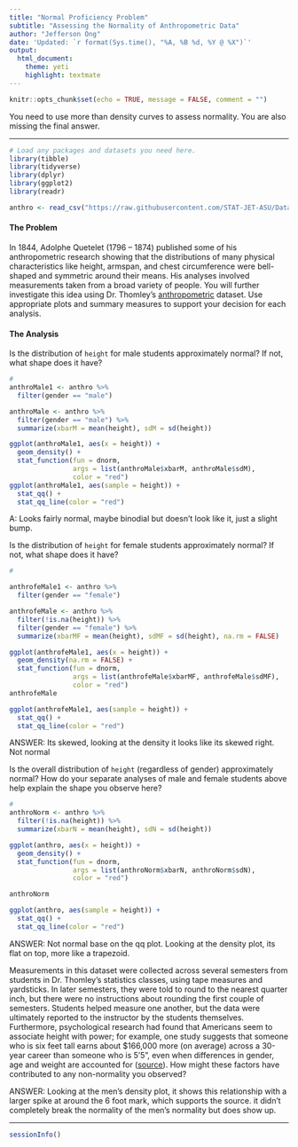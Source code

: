 ```yaml
---
title: "Normal Proficiency Problem"
subtitle: "Assessing the Normality of Anthropometric Data"
author: "Jefferson Ong"
date: 'Updated: `r format(Sys.time(), "%A, %B %d, %Y @ %X")`'
output: 
  html_document: 
    theme: yeti
    highlight: textmate
---
```


```r
knitr::opts_chunk$set(echo = TRUE, message = FALSE, comment = "")
```

You need to use more than density curves to assess normality. You are also missing the final answer.

***
```r
# Load any packages and datasets you need here.
library(tibble)
library(tidyverse)
library(dplyr)
library(ggplot2)
library(readr)

anthro <- read_csv("https://raw.githubusercontent.com/STAT-JET-ASU/Datasets/master/Instructor/anthropometric.csv")
```


#### The Problem

In 1844, Adolphe Quetelet (1796 – 1874) published some of his anthropometric research showing that the distributions of many physical characteristics like height, armspan, and chest circumference were bell-shaped and symmetric around their means. His analyses involved measurements taken from a broad variety of people. You will further investigate this idea using Dr. Thomley's [anthropometric](https://stat-jet-asu.github.io/Datasets/InstructorDescriptions/anthropometric.html) dataset. Use appropriate plots and summary measures to support your decision for each analysis.

#### The Analysis

Is the distribution of `height` for male students approximately normal? If not, what shape does it have? 




```r
#
anthroMale1 <- anthro %>%
  filter(gender == "male")

anthroMale <- anthro %>%
  filter(gender == "male") %>%
  summarize(xbarM = mean(height), sdM = sd(height))

ggplot(anthroMale1, aes(x = height)) + 
  geom_density() +
  stat_function(fun = dnorm, 
                args = list(anthroMale$xbarM, anthroMale$sdM),   
                color = "red")
ggplot(anthroMale1, aes(sample = height)) + 
  stat_qq() +
  stat_qq_line(color = "red")
```

A: Looks fairly normal, maybe binodial but doesn't look like it, just a slight bump.

Is the distribution of `height` for female students approximately normal? If not, what shape does it have?

```r
#

anthrofeMale1 <- anthro %>%
  filter(gender == "female")

anthrofeMale <- anthro %>%
  filter(!is.na(height)) %>%
  filter(gender == "female") %>%
  summarize(xbarMF = mean(height), sdMF = sd(height), na.rm = FALSE)

ggplot(anthrofeMale1, aes(x = height)) + 
  geom_density(na.rm = FALSE) +
  stat_function(fun = dnorm, 
                args = list(anthrofeMale$xbarMF, anthrofeMale$sdMF),   
                color = "red")
anthrofeMale

ggplot(anthrofeMale1, aes(sample = height)) + 
  stat_qq() +
  stat_qq_line(color = "red")
```

ANSWER: Its skewed, looking at the density it looks like its skewed right. Not normal

Is the overall distribution of `height` (regardless of gender) approximately normal? How do your separate analyses of male and female students above help explain the shape you observe here?

```r
#
anthroNorm <- anthro %>%
  filter(!is.na(height)) %>%
  summarize(xbarN = mean(height), sdN = sd(height))

ggplot(anthro, aes(x = height)) + 
  geom_density() +
  stat_function(fun = dnorm, 
                args = list(anthroNorm$xbarN, anthroNorm$sdN),   
                color = "red")

anthroNorm

ggplot(anthro, aes(sample = height)) + 
  stat_qq() +
  stat_qq_line(color = "red")
```

ANSWER: Not normal base on the qq plot. Looking at the density plot, its flat on top, more like a trapezoid. 

Measurements in this dataset were collected across several semesters from students in Dr. Thomley's statistics classes, using tape measures and yardsticks. In later semesters, they were told to round to the nearest quarter inch, but there were no instructions about rounding the first couple of semesters. Students helped measure one another, but the data were ultimately reported to the instructor by the students themselves. Furthermore, psychological research had found that Americans seem to associate height with power; for example, one study suggests that someone who is six feet tall earns about $166,000 more (on average) across a 30-year career than someone who is 5'5", even when differences in gender, age and weight are accounted for ([source](https://www.apa.org/monitor/julaug04/standing)). How might these factors have contributed to any non-normality you observed? 

ANSWER: Looking at the men's density plot, it shows this relationship with a larger spike at around the 6 foot mark, which supports the source. it didn't completely break the normality of the men's normality but does show up. 

***
```r
sessionInfo()
```